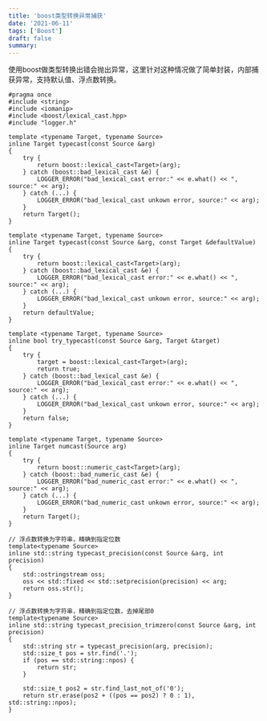 ```yaml
---
title: 'boost类型转换异常捕获'
date: '2021-06-11'
tags: ['Boost']
draft: false
summary: 
---
```


使用boost做类型转换出错会抛出异常，这里针对这种情况做了简单封装，内部捕获异常，支持默认值、浮点数转换。

```
#pragma once
#include <string>
#include <iomanip>
#include <boost/lexical_cast.hpp>
#include "logger.h"

template <typename Target, typename Source>
inline Target typecast(const Source &arg)
{
    try {
        return boost::lexical_cast<Target>(arg);
    } catch (boost::bad_lexical_cast &e) {
        LOGGER_ERROR("bad_lexical_cast error:" << e.what() << ", source:" << arg);
    } catch (...) {
        LOGGER_ERROR("bad_lexical_cast unkown error, source:" << arg);
    }
    return Target();
}

template <typename Target, typename Source>
inline Target typecast(const Source &arg, const Target &defaultValue)
{
    try {
        return boost::lexical_cast<Target>(arg);
    } catch (boost::bad_lexical_cast &e) {
        LOGGER_ERROR("bad_lexical_cast error:" << e.what() << ", source:" << arg);
    } catch (...) {
        LOGGER_ERROR("bad_lexical_cast unkown error, source:" << arg);
    }
    return defaultValue;
}

template <typename Target, typename Source>
inline bool try_typecast(const Source &arg, Target &target)
{
    try {
        target = boost::lexical_cast<Target>(arg);
        return true;
    } catch (boost::bad_lexical_cast &e) {
        LOGGER_ERROR("bad_lexical_cast error:" << e.what() << ", source:" << arg);
    } catch (...) {
        LOGGER_ERROR("bad_lexical_cast unkown error, source:" << arg);
    }
    return false;
}

template <typename Target, typename Source>
inline Target numcast(Source arg)
{
    try {
        return boost::numeric_cast<Target>(arg);
    } catch (boost::bad_numeric_cast &e) {
        LOGGER_ERROR("bad_numeric_cast error:" << e.what() << ", source:" << arg);
    } catch (...) {
        LOGGER_ERROR("bad_numeric_cast unkown error, source:" << arg);
    }
    return Target();
}

// 浮点数转换为字符串，精确到指定位数
template<typename Source>
inline std::string typecast_precision(const Source &arg, int precision)
{
    std::ostringstream oss;
    oss << std::fixed << std::setprecision(precision) << arg;
    return oss.str();
}

// 浮点数转换为字符串，精确到指定位数，去掉尾部0
template<typename Source>
inline std::string typecast_precision_trimzero(const Source &arg, int precision)
{
    std::string str = typecast_precision(arg, precision);
    std::size_t pos = str.find('.');
    if (pos == std::string::npos) {
        return str;
    }

    std::size_t pos2 = str.find_last_not_of('0');
    return str.erase(pos2 + ((pos == pos2) ? 0 : 1), std::string::npos);
}

```